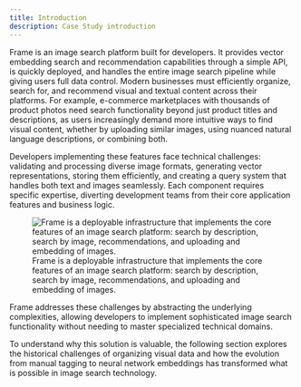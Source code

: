 ```yaml
---
title: Introduction
description: Case Study introduction
---
```



Frame is an image search platform built for developers. It provides vector embedding search and recommendation capabilities through a simple API, is quickly deployed, and handles the entire image search pipeline while giving users full data control. Modern businesses must efficiently organize, search for, and recommend visual and textual content across their platforms. For example, e-commerce marketplaces with thousands of product photos need search functionality beyond just product titles and descriptions, as users increasingly demand more intuitive ways to find visual content, whether by uploading similar images, using nuanced natural language descriptions, or combining both.

Developers implementing these features face technical challenges: validating and processing diverse image formats, generating vector representations, storing them efficiently, and creating a query system that handles both text and images seamlessly. Each component requires specific expertise, diverting development teams from their core application features and business logic.

<figure>
  <img src={diagram1.src} alt="Frame is a deployable infrastructure that implements the core features of an image search platform: search by description, search by image, recommendations, and uploading and embedding of images."/>
  <figcaption>Frame is a deployable infrastructure that implements the core features of an image search platform: search by description, search by image, recommendations, and uploading and embedding of images.</figcaption>
</figure>

Frame addresses these challenges by abstracting the underlying complexities, allowing developers to implement sophisticated image search functionality without needing to master specialized technical domains.

To understand why this solution is valuable, the following section explores the historical challenges of organizing visual data and how the evolution from manual tagging to neural network embeddings has transformed what is possible in image search technology.
